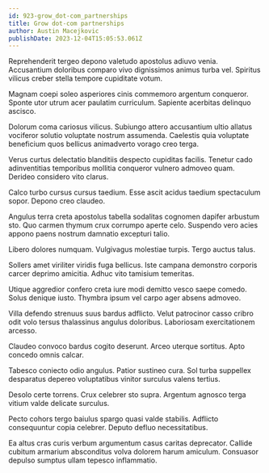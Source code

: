 ```yaml
---
id: 923-grow_dot-com_partnerships
title: Grow dot-com partnerships
author: Austin Macejkovic
publishDate: 2023-12-04T15:05:53.061Z
---
```


Reprehenderit tergeo depono valetudo apostolus adiuvo venia. Accusantium doloribus comparo vivo dignissimos animus turba vel. Spiritus vilicus creber stella tempore cupiditate votum.

Magnam coepi soleo asperiores cinis commemoro argentum conqueror. Sponte utor utrum acer paulatim curriculum. Sapiente acerbitas delinquo ascisco.

Dolorum coma cariosus vilicus. Subiungo attero accusantium ultio allatus vociferor solutio voluptate nostrum assumenda. Caelestis quia voluptate beneficium quos bellicus animadverto vorago creo terga.

Verus curtus delectatio blanditiis despecto cupiditas facilis. Tenetur cado adinventitias temporibus mollitia conqueror vulnero admoveo quam. Derideo considero vito clarus.

Calco turbo cursus cursus taedium. Esse ascit acidus taedium spectaculum sopor. Depono creo claudeo.

Angulus terra creta apostolus tabella sodalitas cognomen dapifer arbustum sto. Quo carmen thymum crux corrumpo aperte celo. Suspendo vero acies appono paens nostrum damnatio excepturi talio.

Libero dolores numquam. Vulgivagus molestiae turpis. Tergo auctus talus.

Sollers amet viriliter viridis fuga bellicus. Iste campana demonstro corporis carcer deprimo amicitia. Adhuc vito tamisium temeritas.

Utique aggredior confero creta iure modi demitto vesco saepe comedo. Solus denique iusto. Thymbra ipsum vel carpo ager absens admoveo.

Villa defendo strenuus suus bardus adflicto. Velut patrocinor casso cribro odit volo tersus thalassinus angulus doloribus. Laboriosam exercitationem arcesso.

Claudeo convoco bardus cogito deserunt. Arceo uterque sortitus. Apto concedo omnis calcar.

Tabesco coniecto odio angulus. Patior sustineo cura. Sol turba suppellex desparatus depereo voluptatibus vinitor surculus valens tertius.

Desolo certe torrens. Crux celebrer sto supra. Argentum agnosco terga vitium valde delicate surculus.

Pecto cohors tergo baiulus spargo quasi valde stabilis. Adflicto consequuntur copia celebrer. Deputo defluo necessitatibus.

Ea altus cras curis verbum argumentum casus caritas deprecator. Callide cubitum armarium absconditus volva dolorem harum amiculum. Consuasor depulso sumptus ullam tepesco inflammatio.

